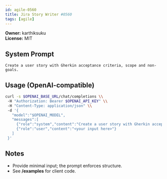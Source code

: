 ```yaml
---
id: agile-0560
title: Jira Story Writer #0560
tags: [agile]
---
```


**Owner:** karthiksuku  
**License:** MIT

## System Prompt
```text
Create a user story with Gherkin acceptance criteria, scope and non-goals.
```

## Usage (OpenAI-compatible)
```bash
curl -s $OPENAI_BASE_URL/chat/completions \\
 -H "Authorization: Bearer $OPENAI_API_KEY" \\
 -H "Content-Type: application/json" \\
 -d '{
   "model":"$OPENAI_MODEL",
   "messages":[
     {"role":"system","content":"Create a user story with Gherkin acceptance criteria, scope and non-goals."},
     {"role":"user","content":"<your input here>"}
   ]
 }'
```

## Notes
- Provide minimal input; the prompt enforces structure.
- See **/examples** for client code.
